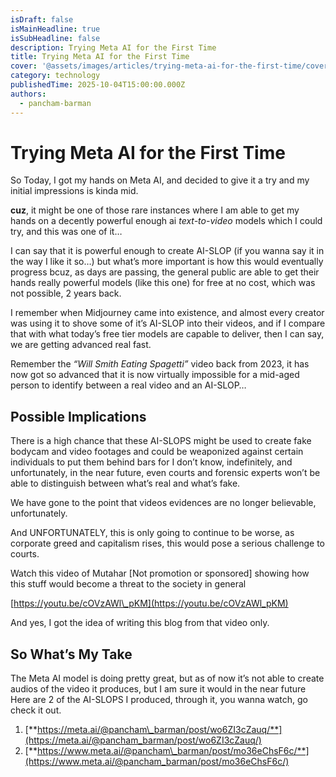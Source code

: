 ```yaml
---
isDraft: false
isMainHeadline: true
isSubHeadline: false
description: Trying Meta AI for the First Time
title: Trying Meta AI for the First Time
cover: '@assets/images/articles/trying-meta-ai-for-the-first-time/cover.webp'
category: technology
publishedTime: 2025-10-04T15:00:00.000Z
authors:
  - pancham-barman
---
```

# **Trying Meta AI for the First Time**

So Today, I got my hands on Meta AI, and decided to give it a try and my initial impressions is kinda mid.

**cuz**, it might be one of those rare instances where I am able to get my hands on a decently powerful enough ai *text-to-video* models which I could try, and this was one of it…

I can say that it is powerful enough to create AI-SLOP (if you wanna say it in the way I like it so…) but what’s more important is how this would eventually progress bcuz, as days are passing, the general public are able to get their hands really powerful models (like this one) for free at no cost, which was not possible, 2 years back.

I remember when Midjourney came into existence, and almost every creator was using it to shove some of it’s AI-SLOP into their videos, and if I compare that with what today’s free tier models are capable to deliver, then I can say, we are getting advanced real fast.

Remember the *“Will Smith Eating Spagetti”* video back from 2023, it has now got so advanced that it is now virtually impossible for a mid-aged person to identify between a real video and an AI-SLOP…

## **Possible Implications**

There is a high chance that these AI-SLOPS might be used to create fake bodycam and video footages and could be weaponized against certain individuals to put them behind bars for I don’t know, indefinitely, and unfortunately, in the near future, even courts and forensic experts won’t be able to distinguish between what’s real and what’s fake.

We have gone to the point that videos evidences are no longer believable, unfortunately.

And UNFORTUNATELY, this is only going to continue to be worse, as corporate greed and capitalism rises, this would pose a serious challenge to courts.

Watch this video of Mutahar \[Not promotion or sponsored] showing how this stuff would become a threat to the society in general



[https://youtu.be/cOVzAWl\_pKM](https://youtu.be/cOVzAWl_pKM)



And yes, I got the idea of writing this blog from that video only.

## **So What’s My Take**

The Meta AI model is doing pretty great, but as of now it’s not able to create audios of the video it produces, but I am sure it would in the near future Here are 2 of the AI-SLOPS I produced, through it, you wanna watch, go check it out.

1. [**https://meta.ai/@pancham\_barman/post/wo6ZI3cZauq/**](https://meta.ai/@pancham_barman/post/wo6ZI3cZauq/)
2. [**https://www.meta.ai/@pancham\_barman/post/mo36eChsF6c/**](https://www.meta.ai/@pancham_barman/post/mo36eChsF6c/)
